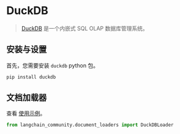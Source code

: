 # DuckDB

>[DuckDB](https://duckdb.org/) 是一个内嵌式 SQL OLAP 数据库管理系统。

## 安装与设置

首先，您需要安装 `duckdb` python 包。

```bash
pip install duckdb
```

## 文档加载器

查看 [使用示例](/docs/integrations/document_loaders/duckdb)。

```python
from langchain_community.document_loaders import DuckDBLoader
```